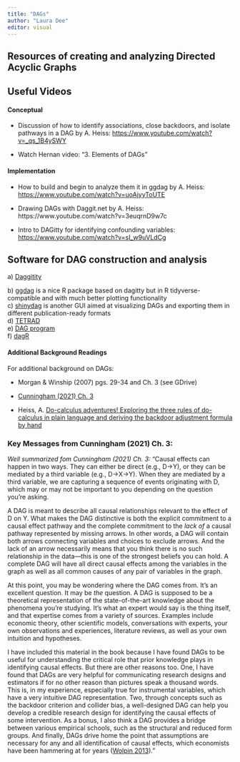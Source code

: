 ```yaml
---
title: "DAGs"
author: "Laura Dee"
editor: visual
---
```


## Resources of creating and analyzing Directed Acyclic Graphs

## Useful Videos

#### Conceptual

-   Discussion of how to identify associations, close backdoors, and isolate pathways in a DAG by A. Heiss: <https://www.youtube.com/watch?v=_qs_1B4ySWY>

-   Watch Hernan video: "3. Elements of DAGs"

#### Implementation

-   How to build and begin to analyze them it in ggdag by A. Heiss: <https://www.youtube.com/watch?v=uoAjyyToUTE>

-   Drawing DAGs with Daggit.net by A. Heiss: https://www.youtube.com/watch?v=3euqrnD9w7c

-   Intro to DAGitty for identifying confounding variables: <https://www.youtube.com/watch?v=sI_w9uVLdCg>

## Software for DAG construction and analysis

a\) [Daggitity](https://www.dagitty.net)

b\) [ggdag](https://cran.r-project.org/web/packages/ggdag/vignettes/intro-to-ggdag.html) is a nice R package based on dagitty but in R tidyverse-compatible and with much better plotting functionality\
c) [shinydag](https://www.gerkelab.com/project/shinydag/) is another GUI aimed at visualizing DAGs and exporting them in different publication-ready formats\
d) [TETRAD](https://sites.google.com/view/tetradcausal)\
e) [DAG program](https://hsz.dife.de/dag/)\
f) [dagR](https://journals.lww.com/epidem/Fulltext/2010/07000/dagR__A_Suite_of_R_Functions_for_Directed_Acyclic.26.aspx)

#### Additional Background Readings

For additional background on DAGs:

-   Morgan & Winship (2007) pgs. 29-34 and Ch. 3 (see GDrive)

<!-- -->

-   [Cunningham (2021) Ch. 3](https://mixtape.scunning.com/03-directed_acyclical_graphs)

-   Heiss, A. [Do-calculus adventures! Exploring the three rules of do-calculus in plain language and deriving the backdoor adjustment formula by hand](https://www.andrewheiss.com/blog/2021/09/07/do-calculus-backdoors/#exploring-the-rules-of-do-calculus)

### Key Messages from Cunningham (2021) Ch. 3:

*Well summarized fom Cunningham (2021) Ch. 3:* "Causal effects can happen in two ways. They can either be direct (e.g., D→Y), or they can be mediated by a third variable (e.g., D→X→Y). When they are mediated by a third variable, we are capturing a sequence of events originating with D, which may or may not be important to you depending on the question you’re asking.

A DAG is meant to describe all causal relationships relevant to the effect of D on Y. What makes the DAG distinctive is both the explicit commitment to a causal effect pathway and the complete commitment to the *lack of* a causal pathway represented by missing arrows. In other words, a DAG will contain both arrows connecting variables and choices to exclude arrows. And the lack of an arrow necessarily means that you think there is no such relationship in the data—this is one of the strongest beliefs you can hold. A complete DAG will have all direct causal effects among the variables in the graph as well as all common causes of any pair of variables in the graph.

At this point, you may be wondering where the DAG comes from. It’s an excellent question. It may be *the* question. A DAG is supposed to be a theoretical representation of the state-of-the-art knowledge about the phenomena you’re studying. It’s what an expert would say is the thing itself, and that expertise comes from a variety of sources. Examples include economic theory, other scientific models, conversations with experts, your own observations and experiences, literature reviews, as well as your own intuition and hypotheses.

I have included this material in the book because I have found DAGs to be useful for understanding the critical role that prior knowledge plays in identifying causal effects. But there are other reasons too. One, I have found that DAGs are very helpful for communicating research designs and estimators if for no other reason than pictures speak a thousand words. This is, in my experience, especially true for instrumental variables, which have a very intuitive DAG representation. Two, through concepts such as the backdoor criterion and collider bias, a well-designed DAG can help you develop a credible research design for identifying the causal effects of some intervention. As a bonus, I also think a DAG provides a bridge between various empirical schools, such as the structural and reduced form groups. And finally, DAGs drive home the point that assumptions are necessary for any and all identification of causal effects, which economists have been hammering at for years ([Wolpin 2013](https://mixtape.scunning.com/references#ref-Wolpin2013))."
